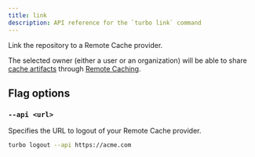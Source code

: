 ```yaml
---
title: link
description: API reference for the `turbo link` command
---
```


Link the repository to a Remote Cache provider.

The selected owner (either a user or an organization) will be able to share [cache artifacts](/repo/docs/core-concepts/remote-caching) through [Remote Caching](/repo/docs/core-concepts/remote-caching).

## Flag options

### `--api <url>`

Specifies the URL to logout of your Remote Cache provider.

```bash title="Terminal"
turbo logout --api https://acme.com
```
